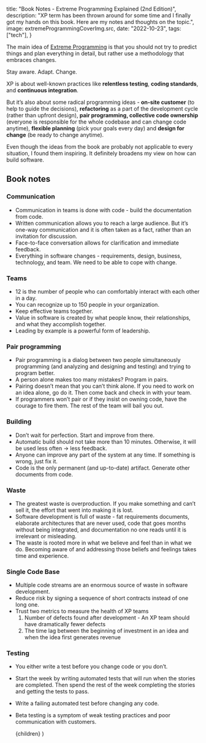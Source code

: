 
  title: "Book Notes - Extreme Programming Explained (2nd Edition)",
  description:
    "XP term has been thrown around for some time and I finally got my hands on this book. Here are my notes and thoughts on the topic.",
  image: extremeProgrammingCoverImg.src,
  date: "2022-10-23",
  tags: ["tech"],
}

The main idea of [Extreme Programming](https://www.amazon.com/Extreme-Programming-Explained-Embrace-Change-ebook-dp-B00N1ZN6C0/dp/B00N1ZN6C0) is that you should not try to predict things and plan everything in detail, but rather use a methodology that embraces changes.

Stay aware. Adapt. Change.

XP is about well-known practices like **relentless testing**, **coding standards**, and **continuous integration**.

But it’s also about some radical programming ideas - **on-site customer** (to help to guide the decisions), **refactoring** as a part of the development cycle (rather than upfront design), **pair programming, collective code ownership** (everyone is responsible for the whole codebase and can change code anytime), **flexible planning** (pick your goals every day) and **design for change** (be ready to change anytime).

Even though the ideas from the book are probably not applicable to every situation, I found them inspiring. It definitely broadens my view on how can build software.

## Book notes

### Communication

- Communication in teams is done with code - build the documentation from code.
- Written communication allows you to reach a large audience. But it’s one-way communication and it is often taken as a fact, rather than an invitation for discussion.
- Face-to-face conversation allows for clarification and immediate feedback.
- Everything in software changes - requirements, design, business, technology, and team. We need to be able to cope with change.

### Teams

- 12 is the number of people who can comfortably interact with each other in a day.
- You can recognize up to 150 people in your organization.
- Keep effective teams together.
- Value in software is created by what people know, their relationships, and what they accomplish together.
- Leading by example is a powerful form of leadership.

### Pair programming

- Pair programming is a dialog between two people simultaneously programming (and analyzing and designing and testing) and trying to program better.
- A person alone makes too many mistakes? Program in pairs.
- Pairing doesn’t mean that you can’t think alone. If you need to work on an idea alone, go do it. Then come back and check in with your team.
- If programmers won’t pair or if they insist on owning code, have the courage to fire them. The rest of the team will bail you out.

### Building

- Don’t wait for perfection. Start and improve from there.
- Automatic build should not take more than 10 minutes. Otherwise, it will be used less often → less feedback.
- Anyone can improve any part of the system at any time. If something is wrong, just fix it.
- Code is the only permanent (and up-to-date) artifact. Generate other documents from code.

### Waste

- The greatest waste is overproduction. If you make something and can’t sell it, the effort that went into making it is lost.
- Software development is full of waste - fat requirements documents, elaborate architectures that are never used, code that goes months without being integrated, and documentation no one reads until it is irrelevant or misleading.
- The waste is rooted more in what we believe and feel than in what we do. Becoming aware of and addressing those beliefs and feelings takes time and experience.

### Single Code Base

- Multiple code streams are an enormous source of waste in software development.
- Reduce risk by signing a sequence of short contracts instead of one long one.
- Trust two metrics to measure the health of XP teams
  1. Number of defects found after development - An XP team should have dramatically fewer defects
  2. The time lag between the beginning of investment in an idea and when the idea first generates revenue

### Testing

- You either write a test before you change code or you don’t.
- Start the week by writing automated tests that will run when the stories are completed. Then spend the rest of the week completing the stories and getting the tests to pass.
- Write a failing automated test before changing any code.
- Beta testing is a symptom of weak testing practices and poor communication with customers.

  <BlogPostLayout meta={meta}>{children}</BlogPostLayout>
)
